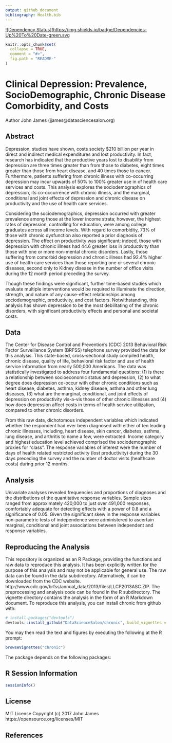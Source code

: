 ```yaml
---
output: github_document
bibliography: Health.bib
---
```

[![Dependency Status](https://img.shields.io/badge/Dependencies-Up%20To%20Date-green.svg]()

<!-- README.md is generated from README.Rmd. Please edit that file -->

```r
knitr::opts_chunk$set(
  collapse = TRUE,
  comment = "#>",
  fig.path = "README-"
)
```

# Clinical Depression: Prevalence, SocioDemographic, Chronic Disease Comorbidity,  and Costs
Author John James (jjames@datasciencesalon.org)

## Abstract
Depression, studies have shown, costs society $210 billion per year in direct and indirect medical expenditures and lost productivity. In fact, research has indicated that the productive years lost to disability from depression are three times greater than from those to diabetes, eight times greater than those from heart disease, and 40 times those to cancer. Furthermore, patients suffering from chronic illness with co-occurring depression may incur upwards of 50% to 100% greater use in of health care services and costs. This analysis explores the sociodemographics of depression, its co-occurrence with chronic illness, and the marginal, conditional and joint effects of depression and chronic disease on productivity and the use of health care services.  

Considering the sociodemographics, depression occurred with greater prevalence among those at the lower income strata; however, the highest rates of depression, controlling for education, were among college graduates across all income levels. With regard to comorbidity, 73% of those with chronic dysfunction also reported a prior diagnosis of depression. The effect on productivity was significant; indeed, those with depression with chronic illness had 44.6 greater loss in productivity than those with one or more non-mental chronic disorders. Lastly, those suffering from comorbid depression and chronic illness had 92.4% higher use of health care services than those reporting one or several chronic diseases, second only to Kidney disease in the number of office visits during the 12 month period preceding the survey.

Though these findings were significant, further time-based studies which evaluate multiple interventions would be required to illuminate the direction, strength, and nature of any cause-effect relationships among sociodemographic, productivity, and cost factors. Notwithstanding, this analysis has shown depression to be the most debilitating of the chronic disorders, with significant productivity effects and personal and societal costs. 

## Data
The Center for Disease Control and Prevention's (CDC) 2013 Behavioral Risk Factor Surveillance System (BRFSS) telephone survey provided the data for this analysis. This state-based, cross-sectional study compiled health, chronic disease, quality of life, behavioral risk factor and use of health service information from nearly 500,000 Americans. The data was statistically investigated to address four fundamental questions: (1) is there a relationship between socioeconomic status and depression, (2) to what degree does depression co-occur with other chronic conditions such as heart disease, diabetes, asthma, kidney disease, asthma and other lung diseases, (3) what are the marginal, conditional, and joint effects of depression on productivity vis-a-vis those of other chronic illnesses and (4) how does depression affect costs in terms of health service utilization, compared to other chronic disorders. 

From this raw data, dichotomous independent variables which indicated whether the respondent had ever been diagnosed with either of ten leading chronic illnesses, including, heart disease, skin cancer, diabetes, asthma, lung disease, and arthritis to name a few, were extracted. Income category and highest education level achieved comprised the sociodemographic proxies for "class". The response variables of interest were the number of days of health related restricted activity (lost productivity) during the 30 days preceding the survey and the number of doctor visits (healthcare costs) during prior 12 months.

## Analysis
Univariate analyses revealed frequencies and proportions of diagnoses and the distributions of the quantitative response variables. Sample sizes ranged from approximately 420,000 to just over 491,000 responses, comfortably adequate for detecting effects with a power of 0.8 and a significance of 0.05. Given the significant skew in the response variables non-parametric tests of independence were administered to ascertain marginal, conditional and joint associations between independent and response variables.  

## Reproducing the Analysis
This repository is organized as an R Package, providing the functions and raw data to reproduce this analysis. It has been explicitly written for the purpose of this analysis and may not be applicable for general use.  The raw data can be found in the data subdirectory.  Alternatively, it can be downloaded from the CDC website. http://www.cdc.gov/brfss/annual_data/2013/files/LLCP2013ASC.ZIP. The preprocessing and analysis code can be found in the R subdirectory.  The vignette directory contains the analysis in the form of an R Markdown document. To reproduce this analysis, you can install chronic from github with:

```r
# install.packages("devtools")
devtools::install_github("DataScienceSalon/chronic", build_vignettes = TRUE)
```

You may then read the text and figures by executing the following at the R prompt:

```r
browseVignettes("chronic")

```

The package depends on the following packages:

## R Session Information
```r
sessionInfo()
```

## License
MIT License
Copyright (c) 2017 John James
https://opensource.org/licenses/MIT

## References

